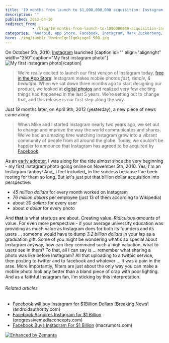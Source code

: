 ```yaml
---
title: '19 months from launch to $1,000,000,000 acquisition: Instagram'
description: ""
published: 2012-04-10
redirect_from: 
            - /blog/19-months-from-launch-to-1000000000-acquisition-instagram/swizec/4142
categories: "Android, App Store, Facebook, Instagram, Mark Zuckerberg, Photograph, Twitter, Uncategorized, Wikipedia"
hero: ./img/tumblr_lbwdreEgcJ1qekjngo1_500.jpg
---
```


On October 5th, 2010, [Instagram](http://instagr.am/ "Instagram") launched \[caption id="" align="alignright" width="350" caption="My first instagram photo"]![My first instagram photo](./img/tumblr_lbwdreEgcJ1qekjngo1_500.jpg "My first instagram photo")\[/caption]

> We’re really excited to launch our first version of Instagram today, [free in the App Store](itms://itunes.apple.com/us/app/instagram/id389801252?mt=8). Instagram makes mobile photos _fast, simple, & beautiful_. When we sat down three months ago to start designing our product, we looked at [digital photos](http://en.wikipedia.org/wiki/Digital_photography "Digital photography") and realized very few exciting things had happened in the last 5 years. We’re setting out to change that, and this release is our first step along the way.

Just 19 months later, on April 9th, 2012 (yesterday), a new piece of news came along

> When Mike and I started Instagram nearly two years ago, we set out to change and improve the way the world communicates and shares. We’ve had an amazing time watching Instagram grow into a vibrant community of people from all around the globe. Today, we couldn’t be happier to announce that Instagram has agreed to be acquired by [Facebook](http://facebook.com "Facebook").

As an [early adopter](http://en.wikipedia.org/wiki/Early_adopter "Early adopter"), I was along for the ride almost since the very beginning - my first instagram photo going online on November 5th, 2010. Yes, I'm an Instagram fanboy! And_ I feel included_ in the success because I've been rooting for them so long. But let's just put that billion dollar acquisition into perspective:

-   _45 million dollars_ for every month worked on Instagram
-   _76 million dollars_ per employee (just 13 of them according to Wikipedia)
-   about _30 dollars_ for every user
-   about _a dollar_ for every photo

And **that** is what startups are about. Creating value. _Ridiculous amounts_ of value. For even more perspective - if your average university education was providing as much value as Instagram does for both its founders and its users ... someone would have to dump _3.2 billion dollars_ in your lap as a graduation gift. Some of you might be wondering what's so special about Instagram anyway, how can they command such a high valuation, what to users see in them? To that, all I can say is ... remember what sharing a photo was like before Instagram? All that uploading to a twitpic service, then posting to twitter and to facebook and whatever ... it was a pain in the arse. More importantly, filters are just about the only way you can make a mobile photo look any better than a bland piece of crap with poor lighting. And as a faithful Instagram fan, I'm sticking by this interpretation.

###### Related articles

-   [Facebook will buy Instagram for $1Billion Dollars \[Breaking News\]](http://www.androidauthority.com/facebook-will-buy-instagram-for-1billion-dollars-breaking-news-73899/) (androidauthority.com)
-   [Facebook Acquires Instagram for $1 Billion](http://progressivemediaconcepts.com/2012/04/facebook-acquires-instagram-for-1-billion/) (progressivemediaconcepts.com)
-   [Facebook Buys Instagram For $1 Billion](http://www.macrumors.com/2012/04/09/facebook-buys-instagram-for-1-billion/) (macrumors.com)

[![Enhanced by Zemanta](http://img.zemanta.com/zemified_e.png?x-id=70289ca6-3204-4e92-96ee-7ccb9373ab9d)](http://www.zemanta.com/ "Enhanced by Zemanta")
